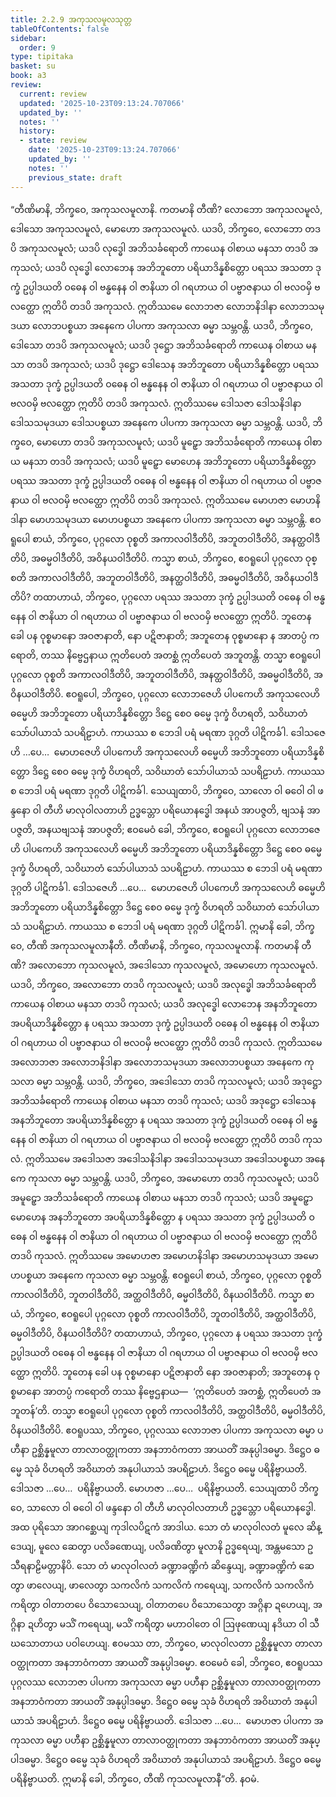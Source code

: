 ```yaml
---
title: 2.2.9 အကုသလမူလသုတ္တ
tableOfContents: false
sidebar:
  order: 9
type: tipitaka
basket: su
book: a3
review:
  current: review
  updated: '2025-10-23T09:13:24.707066'
  updated_by: ''
  notes: ''
  history:
  - state: review
    date: '2025-10-23T09:13:24.707066'
    updated_by: ''
    notes: ''
    previous_state: draft
---
```



<ReviewStatus review={frontmatter.review} showDetails={true} />

<HypothesisAnnotation frontmatter={frontmatter} />

<DynamicBreadcrumb />

<Division number="70" book="a3" e="ch" v="15" p="202">

<Paragraph number="597" book="a3">
“တီဏိမာနိ, ဘိက္ခဝေ, အကုသလမူလာနိ. ကတမာနိ တီဏိ? လောဘော အကုသလမူလံ, ဒေါသော အကုသလမူလံ, မောဟော အကုသလမူလံ.
</Paragraph>

<Paragraph number="598" book="a3">
ယဒပိ, ဘိက္ခဝေ, လောဘော တဒပိ အကုသလမူလံ; ယဒပိ လုဒ္ဓေါ အဘိသင်္ခရောတိ ကာယေန ဝါစာယ မနသာ တဒပိ အကုသလံ; ယဒပိ လုဒ္ဓေါ လောဘေန အဘိဘူတော ပရိယာဒိန္နစိတ္တော ပရဿ အသတာ ဒုက္ခံ ဥပ္ပါဒယတိ ဝဓေန ဝါ ဗန္ဓနေန ဝါ ဇာနိယာ ဝါ ဂရဟာယ ဝါ ပဗ္ဗာဇနာယ ဝါ ဗလဝမှိ ဗလတ္ထော ဣတိပိ တဒပိ အကုသလံ. ဣတိဿမေ လောဘဇာ လောဘနိဒါနာ လောဘသမုဒယာ လောဘပစ္စယာ အနေကေ ပါပကာ အကုသလာ ဓမ္မာ သမ္ဘဝန္တိ.
</Paragraph>

<Paragraph number="599" book="a3">
ယဒပိ, ဘိက္ခဝေ, ဒေါသော တဒပိ အကုသလမူလံ; ယဒပိ ဒုဋ္ဌော အဘိသင်္ခရောတိ ကာယေန ဝါစာယ မနသာ တဒပိ အကုသလံ; ယဒပိ ဒုဋ္ဌော ဒေါသေန အဘိဘူတော ပရိယာဒိန္နစိတ္တော ပရဿ အသတာ ဒုက္ခံ ဥပ္ပါဒယတိ ဝဓေန ဝါ ဗန္ဓနေန ဝါ ဇာနိယာ ဝါ ဂရဟာယ ဝါ ပဗ္ဗာဇနာယ ဝါ ဗလဝမှိ ဗလတ္ထော ဣတိပိ တဒပိ အကုသလံ. ဣတိဿမေ ဒေါသဇာ ဒေါသနိဒါနာ ဒေါသသမုဒယာ ဒေါသပစ္စယာ အနေကေ ပါပကာ အကုသလာ ဓမ္မာ သမ္ဘဝန္တိ.
</Paragraph>

<Paragraph number="600" book="a3">
ယဒပိ, ဘိက္ခဝေ, မောဟော တဒပိ အကုသလမူလံ; ယဒပိ မူဠှော အဘိသင်္ခရောတိ ကာယေန ဝါစာယ မနသာ တဒပိ အကုသလံ; ယဒပိ မူဠှော မောဟေန အဘိဘူတော ပရိယာဒိန္နစိတ္တော ပရဿ အသတာ ဒုက္ခံ ဥပ္ပါဒယတိ ဝဓေန ဝါ ဗန္ဓနေန ဝါ ဇာနိယာ ဝါ ဂရဟာယ ဝါ ပဗ္ဗာဇနာယ ဝါ ဗလဝမှိ ဗလတ္ထော ဣတိပိ တဒပိ အကုသလံ. ဣတိဿမေ မောဟဇာ မောဟနိဒါနာ မောဟသမုဒယာ မောဟပစ္စယာ အနေကေ ပါပကာ အကုသလာ ဓမ္မာ သမ္ဘဝန္တိ. ဧဝရူပေါ စာယံ, ဘိက္ခဝေ, ပုဂ္ဂလော ဝုစ္စတိ အကာလဝါဒီတိပိ, အဘူတဝါဒီတိပိ, အနတ္ထဝါဒီတိပိ, အဓမ္မဝါဒီတိပိ, အဝိနယဝါဒီတိပိ.
</Paragraph>

<Paragraph number="601" book="a3">
ကသ္မာ စာယံ, ဘိက္ခဝေ, ဧဝရူပေါ ပုဂ္ဂလော ဝုစ္စတိ အကာလဝါဒီတိပိ, အဘူတဝါဒီတိပိ, အနတ္ထဝါဒီတိပိ, အဓမ္မဝါဒီတိပိ, အဝိနယဝါဒီတိပိ? တထာဟာယံ, ဘိက္ခဝေ, ပုဂ္ဂလော ပရဿ အသတာ ဒုက္ခံ ဥပ္ပါဒယတိ ဝဓေန ဝါ ဗန္ဓနေန ဝါ ဇာနိယာ ဝါ ဂရဟာယ ဝါ ပဗ္ဗာဇနာယ ဝါ ဗလဝမှိ ဗလတ္ထော ဣတိပိ. ဘူတေန ခေါ ပန ဝုစ္စမာနော အဝဇာနာတိ, နော ပဋိဇာနာတိ; အဘူတေန ဝုစ္စမာနော န အာတပ္ပံ ကရောတိ, တဿ နိဗ္ဗေဌနာယ ဣတိပေတံ အတစ္ဆံ ဣတိပေတံ အဘူတန္တိ. တသ္မာ ဧဝရူပေါ ပုဂ္ဂလော ဝုစ္စတိ အကာလဝါဒီတိပိ, အဘူတဝါဒီတိပိ, အနတ္ထဝါဒီတိပိ, အဓမ္မဝါဒီတိပိ, အဝိနယဝါဒီတိပိ.
</Paragraph>

<Paragraph number="602" book="a3">
ဧဝရူပေါ, ဘိက္ခဝေ, ပုဂ္ဂလော လောဘဇေဟိ ပါပကေဟိ အကုသလေဟိ ဓမ္မေဟိ အဘိဘူတော ပရိယာဒိန္နစိတ္တော ဒိဋ္ဌေ စေဝ ဓမ္မေ ဒုက္ခံ ဝိဟရတိ, သဝိဃာတံ သော်ပါယာသံ သပရိဠာဟံ. ကာယဿ စ ဘေဒါ ပရံ မရဏာ ဒုဂ္ဂတိ ပါဋိကင်္ခါ.
</Paragraph>

<Paragraph number="603" book="a3">
ဒေါသဇေဟိ …ပေ…  မောဟဇေဟိ ပါပကေဟိ အကုသလေဟိ ဓမ္မေဟိ အဘိဘူတော ပရိယာဒိန္နစိတ္တော ဒိဋ္ဌေ စေဝ ဓမ္မေ ဒုက္ခံ ဝိဟရတိ, သဝိဃာတံ သော်ပါယာသံ သပရိဠာဟံ. ကာယဿ စ ဘေဒါ ပရံ မရဏာ ဒုဂ္ဂတိ ပါဋိကင်္ခါ. သေယျထာပိ, ဘိက္ခဝေ, သာလော ဝါ ဓဝေါ ဝါ ဖန္ဒနော ဝါ တီဟိ မာလုဝါလတာဟိ ဥဒ္ဓသ္တော ပရိယောနဒ္ဓေါ အနယံ အာပဇ္ဇတိ, ဗျသနံ အာပဇ္ဇတိ, အနယဗျသနံ အာပဇ္ဇတိ; ဧဝမေဝံ ခေါ, ဘိက္ခဝေ, ဧဝရူပေါ ပုဂ္ဂလော လောဘဇေဟိ ပါပကေဟိ အကုသလေဟိ ဓမ္မေဟိ အဘိဘူတော ပရိယာဒိန္နစိတ္တော ဒိဋ္ဌေ စေဝ ဓမ္မေ ဒုက္ခံ ဝိဟရတိ, သဝိဃာတံ သော်ပါယာသံ သပရိဠာဟံ. ကာယဿ စ ဘေဒါ ပရံ မရဏာ ဒုဂ္ဂတိ ပါဋိကင်္ခါ.
</Paragraph>

<Paragraph number="604" book="a3">
ဒေါသဇေဟိ …ပေ…  မောဟဇေဟိ ပါပကေဟိ အကုသလေဟိ ဓမ္မေဟိ အဘိဘူတော ပရိယာဒိန္နစိတ္တော ဒိဋ္ဌေ စေဝ ဓမ္မေ ဒုက္ခံ ဝိဟရတိ သဝိဃာတံ သော်ပါယာသံ သပရိဠာဟံ. ကာယဿ စ ဘေဒါ ပရံ မရဏာ ဒုဂ္ဂတိ ပါဋိကင်္ခါ. ဣမာနိ ခေါ, ဘိက္ခဝေ, တီဏိ အကုသလမူလာနီတိ.
</Paragraph>

<Paragraph number="605" book="a3">
တီဏိမာနိ, ဘိက္ခဝေ, ကုသလမူလာနိ. ကတမာနိ တီဏိ? အလောဘော ကုသလမူလံ, အဒေါသော ကုသလမူလံ, အမောဟော ကုသလမူလံ.
</Paragraph>

<Paragraph number="606" book="a3">
ယဒပိ, ဘိက္ခဝေ, အလောဘော တဒပိ ကုသလမူလံ; ယဒပိ အလုဒ္ဓေါ အဘိသင်္ခရောတိ ကာယေန ဝါစာယ မနသာ တဒပိ ကုသလံ; ယဒပိ အလုဒ္ဓေါ လောဘေန အနဘိဘူတော အပရိယာဒိန္နစိတ္တော န ပရဿ အသတာ ဒုက္ခံ ဥပ္ပါဒယတိ ဝဓေန ဝါ ဗန္ဓနေန ဝါ ဇာနိယာ ဝါ ဂရဟာယ ဝါ ပဗ္ဗာဇနာယ ဝါ ဗလဝမှိ ဗလတ္ထော ဣတိပိ တဒပိ ကုသလံ. ဣတိဿမေ အလောဘဇာ အလောဘနိဒါနာ အလောဘသမုဒယာ အလောဘပစ္စယာ အနေကေ ကုသလာ ဓမ္မာ သမ္ဘဝန္တိ.
</Paragraph>

<Paragraph number="607" book="a3">
ယဒပိ, ဘိက္ခဝေ, အဒေါသော တဒပိ ကုသလမူလံ; ယဒပိ အဒုဋ္ဌော အဘိသင်္ခရောတိ ကာယေန ဝါစာယ မနသာ တဒပိ ကုသလံ; ယဒပိ အဒုဋ္ဌော ဒေါသေန အနဘိဘူတော အပရိယာဒိန္နစိတ္တော န ပရဿ အသတာ ဒုက္ခံ ဥပ္ပါဒယတိ ဝဓေန ဝါ ဗန္ဓနေန ဝါ ဇာနိယာ ဝါ ဂရဟာယ ဝါ ပဗ္ဗာဇနာယ ဝါ ဗလဝမှိ ဗလတ္ထော ဣတိပိ တဒပိ ကုသလံ. ဣတိဿမေ အဒေါသဇာ အဒေါသနိဒါနာ အဒေါသသမုဒယာ အဒေါသပစ္စယာ အနေကေ ကုသလာ ဓမ္မာ သမ္ဘဝန္တိ.
</Paragraph>

<Paragraph number="608" book="a3">
ယဒပိ, ဘိက္ခဝေ, အမောဟော တဒပိ ကုသလမူလံ; ယဒပိ အမူဠှော အဘိသင်္ခရောတိ ကာယေန ဝါစာယ မနသာ တဒပိ ကုသလံ; ယဒပိ အမူဠှော မောဟေန အနဘိဘူတော အပရိယာဒိန္နစိတ္တော န ပရဿ အသတာ ဒုက္ခံ ဥပ္ပါဒယတိ ဝဓေန ဝါ ဗန္ဓနေန ဝါ ဇာနိယာ ဝါ ဂရဟာယ ဝါ ပဗ္ဗာဇနာယ ဝါ ဗလဝမှိ ဗလတ္ထော ဣတိပိ တဒပိ ကုသလံ. ဣတိဿမေ အမောဟဇာ အမောဟနိဒါနာ အမောဟသမုဒယာ အမောဟပစ္စယာ အနေကေ ကုသလာ ဓမ္မာ သမ္ဘဝန္တိ. ဧဝရူပေါ စာယံ, ဘိက္ခဝေ, ပုဂ္ဂလော ဝုစ္စတိ ကာလဝါဒီတိပိ, ဘူတဝါဒီတိပိ, အတ္ထဝါဒီတိပိ, ဓမ္မဝါဒီတိပိ, ဝိနယဝါဒီတိပိ.
</Paragraph>

<Paragraph number="609" book="a3">
ကသ္မာ စာယံ, ဘိက္ခဝေ, ဧဝရူပေါ ပုဂ္ဂလော ဝုစ္စတိ ကာလဝါဒီတိပိ, ဘူတဝါဒီတိပိ, အတ္ထဝါဒီတိပိ, ဓမ္မဝါဒီတိပိ, ဝိနယဝါဒီတိပိ? တထာဟာယံ, ဘိက္ခဝေ, ပုဂ္ဂလော န ပရဿ အသတာ ဒုက္ခံ ဥပ္ပါဒယတိ ဝဓေန ဝါ ဗန္ဓနေန ဝါ ဇာနိယာ ဝါ ဂရဟာယ ဝါ ပဗ္ဗာဇနာယ ဝါ ဗလဝမှိ ဗလတ္ထော ဣတိပိ. ဘူတေန ခေါ ပန ဝုစ္စမာနော ပဋိဇာနာတိ နော အဝဇာနာတိ; အဘူတေန ဝုစ္စမာနော အာတပ္ပံ ကရောတိ တဿ နိဗ္ဗေဌနာယ—  ‘ဣတိပေတံ အတစ္ဆံ, ဣတိပေတံ အဘူတန်’တိ. တသ္မာ ဧဝရူပေါ ပုဂ္ဂလော ဝုစ္စတိ ကာလဝါဒီတိပိ, အတ္ထဝါဒီတိပိ, ဓမ္မဝါဒီတိပိ, ဝိနယဝါဒီတိပိ.
</Paragraph>

<Paragraph number="610" book="a3">
ဧဝရူပဿ, ဘိက္ခဝေ, ပုဂ္ဂလဿ လောဘဇာ ပါပကာ အကုသလာ ဓမ္မာ ပဟီနာ ဥစ္ဆိန္နမူလာ တာလာဝတ္ထုကတာ အနဘာဝံကတာ အာယတိံ အနုပ္ပါဒဓမ္မာ. ဒိဋ္ဌေဝ ဓမ္မေ သုခံ ဝိဟရတိ အဝိဃာတံ အနုပါယာသံ အပရိဠာဟံ. ဒိဋ္ဌေဝ ဓမ္မေ ပရိနိဗ္ဗာယတိ.
</Paragraph>

<Paragraph number="611" book="a3">
ဒေါသဇာ …ပေ…  ပရိနိဗ္ဗာယတိ. မောဟဇာ …ပေ…  ပရိနိဗ္ဗာယတိ. သေယျထာပိ ဘိက္ခဝေ, သာလော ဝါ ဓဝေါ ဝါ ဖန္ဒနော ဝါ တီဟိ မာလုဝါလတာဟိ ဥဒ္ဓသ္တော ပရိယောနဒ္ဓေါ. အထ ပုရိသော အာဂစ္ဆေယျ ကုဒါလပိဋကံ အာဒါယ. သော တံ မာလုဝါလတံ မူလေ ဆိန္ဒေယျ, မူလေ ဆေတွာ ပလိခဏေယျ, ပလိခဏိတွာ မူလာနိ ဥဒ္ဓရေယျ, အန္တမသော ဥသီရနာဠိမတ္တာနိပိ. သော တံ မာလုဝါလတံ ခဏ္ဍာခဏ္ဍိကံ ဆိန္ဒေယျ, ခဏ္ဍာခဏ္ဍိကံ ဆေတွာ ဖာလေယျ, ဖာလေတွာ သကလိကံ သကလိကံ ကရေယျ, သကလိကံ သကလိကံ ကရိတွာ ဝါတာတပေ ဝိသောသေယျ, ဝါတာတပေ ဝိသောသေတွာ အဂ္ဂိနာ ဍဟေယျ, အဂ္ဂိနာ ဍဟိတွာ မသိံ ကရေယျ, မသိံ ကရိတွာ မဟာဝါတေ ဝါ ဩဖုဏေယျ နဒိယာ ဝါ သီဃသောတာယ ပဝါဟေယျ. ဧဝမဿ တာ, ဘိက္ခဝေ, မာလုဝါလတာ ဥစ္ဆိန္နမူလာ တာလာဝတ္ထုကတာ အနဘာဝံကတာ အာယတိံ အနုပ္ပါဒဓမ္မာ. ဧဝမေဝံ ခေါ, ဘိက္ခဝေ, ဧဝရူပဿ ပုဂ္ဂလဿ လောဘဇာ ပါပကာ အကုသလာ ဓမ္မာ ပဟီနာ ဥစ္ဆိန္နမူလာ တာလာဝတ္ထုကတာ အနဘာဝံကတာ အာယတိံ အနုပ္ပါဒဓမ္မာ. ဒိဋ္ဌေဝ ဓမ္မေ သုခံ ဝိဟရတိ အဝိဃာတံ အနုပါယာသံ အပရိဠာဟံ. ဒိဋ္ဌေဝ ဓမ္မေ ပရိနိဗ္ဗာယတိ.
</Paragraph>

<Paragraph number="612" book="a3">
ဒေါသဇာ …ပေ…  မောဟဇာ ပါပကာ အကုသလာ ဓမ္မာ ပဟီနာ ဥစ္ဆိန္နမူလာ တာလာဝတ္ထုကတာ အနဘာဝံကတာ အာယတိံ အနုပ္ပါဒဓမ္မာ. ဒိဋ္ဌေဝ ဓမ္မေ သုခံ ဝိဟရတိ အဝိဃာတံ အနုပါယာသံ အပရိဠာဟံ. ဒိဋ္ဌေဝ ဓမ္မေ ပရိနိဗ္ဗာယတိ. ဣမာနိ ခေါ, ဘိက္ခဝေ, တီဏိ ကုသလမူလာနီ”တိ.

</Paragraph>
</Division>

<Paragraph number="613" type="center" book="a3">
နဝမံ.
</Paragraph>